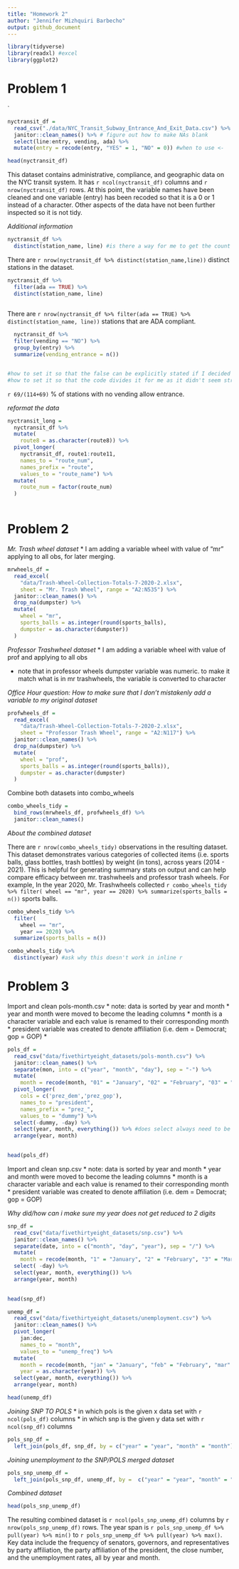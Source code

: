 ```yaml
---
title: "Homework 2"
author: "Jennifer Mizhquiri Barbecho"
output: github_document
---
```


```r
library(tidyverse)
library(readxl) #excel
library(ggplot2)
```



# Problem 1

`
```r
nyctransit_df = 
  read_csv("./data/NYC_Transit_Subway_Entrance_And_Exit_Data.csv") %>%
  janitor::clean_names() %>% # figure out how to make NAs blank
  select(line:entry, vending, ada) %>% 
  mutate(entry = recode(entry, "YES" = 1, "NO" = 0)) #when to use <-

```
```r
head(nyctransit_df)
```
This dataset contains administrative, compliance, and geographic data on the NYC transit system. It has `r ncol(nyctransit_df)` columns and `r nrow(nyctransit_df)` rows. At this point, the variable names have been cleaned and one variable (entry) has been recoded so that it is a 0 or 1 instead of a character. Other aspects of the data have not been further inspected so it is not tidy. 

_Additional information_

```r
nyctransit_df %>%
  distinct(station_name, line) #is there a way for me to get the count in line


```
There are `r nrow(nyctransit_df %>% distinct(station_name,line))` distinct stations in the dataset. 
```r

nyctransit_df %>%
  filter(ada == TRUE) %>% 
  distinct(station_name, line) 
  
```

There are `r nrow(nyctransit_df %>% filter(ada == TRUE) %>% distinct(station_name, line))` stations that are ADA compliant. 

```r


  nyctransit_df %>%
  filter(vending == "NO") %>% 
  group_by(entry) %>% 
  summarize(vending_entrance = n())


#how to set it so that the false can be explicitly stated if I decided to mutate a variable 
#how to set it so that the code divides it for me as it didn't seem straightforward
```
 `r 69/(114+69)` % of stations with no vending allow entrance.

_reformat the data_

```r
nyctransit_long = 
  nyctransit_df %>% 
  mutate(
    route8 = as.character(route8)) %>% 
  pivot_longer(
    nyctransit_df, route1:route11,
    names_to = "route_num",
    names_prefix = "route",
    values_to = "route_name") %>% 
  mutate(
    route_num = factor(route_num)
  )
  

```

# Problem 2

_Mr. Trash wheel dataset_
  * I am adding a variable wheel with value of "mr" applying to all obs, for later merging.

```r
mrwheels_df = 
  read_excel(
    "data/Trash-Wheel-Collection-Totals-7-2020-2.xlsx", 
    sheet = "Mr. Trash Wheel", range = "A2:N535") %>% 
  janitor::clean_names() %>% 
  drop_na(dumpster) %>% 
  mutate(
    wheel = "mr",
    sports_balls = as.integer(round(sports_balls),
    dumpster = as.character(dumpster))
  )
```


_Professor Trashwheel dataset_ 
  * I am adding a variable wheel with value of prof and applying to all obs

 * note that in professor wheels dumpster variable was numeric. to make it match what is in mr trashwheels, the variable is converted to character

_Office Hour question: How to make sure that I don't mistakenly add a variable to my original dataset_


```r
profwheels_df = 
  read_excel(
    "data/Trash-Wheel-Collection-Totals-7-2020-2.xlsx", 
    sheet = "Professor Trash Wheel", range = "A2:N117") %>% 
  janitor::clean_names() %>% 
  drop_na(dumpster) %>%
  mutate(
    wheel = "prof",
    sports_balls = as.integer(round(sports_balls)),
    dumpster = as.character(dumpster)
  )
```

Combine both datasets into combo_wheels
```r
combo_wheels_tidy = 
  bind_rows(mrwheels_df, profwheels_df) %>%
  janitor::clean_names()
```

_About the combined dataset_

There are `r nrow(combo_wheels_tidy)` observations in the resulting dataset. This dataset demonstrates various categories of collected items (i.e. sports balls, glass bottles, trash bottles) by weight (in tons), across years (2014 - 2021). This is helpful for generating summary stats on output and can help compare efficacy between mr. trashwheels and professor trash wheels. For example, In the year 2020, Mr. Trashwheels collected `r combo_wheels_tidy %>% filter( wheel == "mr", year == 2020) %>% summarize(sports_balls = n())` sports balls. 

```r
combo_wheels_tidy %>% 
  filter(
    wheel == "mr",
    year == 2020) %>% 
  summarize(sports_balls = n())
```
```r
combo_wheels_tidy %>%
  distinct(year) #ask why this doesn't work in inline r
```

# Problem 3

Import and clean pols-month.csv
 * note: data is sorted by year and month
 * year and month were moved to become the leading columns
 * month is a character variable and each value is renamed to their corresponding month
 * president variable was created to denote affiliation (i.e. dem = Democrat; gop = GOP)
 * 
```r
pols_df = 
  read_csv("data/fivethirtyeight_datasets/pols-month.csv") %>% 
  janitor::clean_names() %>%
  separate(mon, into = c("year", "month", "day"), sep = "-") %>% 
  mutate(
    month = recode(month, "01" = "January", "02" = "February", "03" = "March", "04" = "April", "05" = "May", "06" = "June", "07" = "July", "08" = "August", "09" = "September", "10" = "October", "11" = "November", "12" = "December")) %>% 
  pivot_longer(
    cols = c('prez_dem','prez_gop'),
    names_to = "president", 
    names_prefix = "prez_",
    values_to = "dummy") %>% 
  select(-dummy, -day) %>% 
  select(year, month, everything()) %>% #does select always need to be broken down like this
  arrange(year, month)
  
```
```r
head(pols_df)
```

Import and clean snp.csv
 * note: data is sorted by year and month
 * year and month were moved to become the leading columns
 * month is a character variable and each value is renamed to their corresponding month
 * president variable was created to denote affiliation (i.e. dem = Democrat; gop = GOP)
 
 _Why did/how can i make sure my year does not get reduced to 2 digits_
```r
snp_df = 
  read_csv("data/fivethirtyeight_datasets/snp.csv") %>% 
  janitor::clean_names() %>%
  separate(date, into = c("month", "day", "year"), sep = "/") %>%
  mutate(
    month = recode(month, "1" = "January", "2" = "February", "3" = "March", "4" = "April", "5" = "May", "6" = "June", "7" = "July", "8" = "August", "9" = "September", "10" = "October", "11" = "November", "12" = "December")) %>% 
  select( -day) %>% 
  select(year, month, everything()) %>% 
  arrange(year, month)
  
```
```r
head(snp_df)
```

```r
unemp_df = 
  read_csv("data/fivethirtyeight_datasets/unemployment.csv") %>% 
  janitor::clean_names() %>% 
  pivot_longer(
    jan:dec,
    names_to = "month",
    values_to = "unemp_freq") %>% 
  mutate(
    month = recode(month, "jan" = "January", "feb" = "February", "mar" = "March", "apr" = "April", "may" = "May", "jun" = "June",  "jul" = "July", "aug" = "August", "sep" = "September", "oct" = "October", "nov" = "November", "dec" = "December" ),
    year = as.character(year)) %>% 
  select(year, month, everything()) %>% 
  arrange(year, month)

```

```r
head(unemp_df)
```


_Joining SNP TO POLS_
* in which pols is the given x data set with `r ncol(pols_df)` columns
* in which snp is the given y data set with `r ncol(snp_df)` columns

```r
pols_snp_df = 
  left_join(pols_df, snp_df, by = c("year" = "year", "month" = "month"))
```
  
_Joining unemployment to the SNP/POLS merged dataset_

```r
pols_snp_unemp_df = 
  left_join(pols_snp_df, unemp_df, by =  c("year" = "year", "month" = "month"))
```

_Combined dataset_
```r
head(pols_snp_unemp_df)
```


The resulting combined dataset is `r ncol(pols_snp_unemp_df)` columns by `r nrow(pols_snp_unemp_df)` rows. The year span is `r pols_snp_unemp_df %>% pull(year) %>% min()` to `r pols_snp_unemp_df %>% pull(year) %>% max()`. Key data include the frequency of senators, governors, and representatives by party affiliation, the party affiliation of the president, the close number, and the unemployment rates, all by year and month.